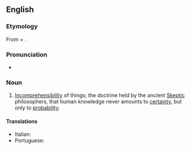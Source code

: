 ==English==

===Etymology===
From {{etyl|grc|en}} {{m|grc|ἀ-}} + {{m|grc|καταλαμβάνειν||to seize}}.

===Pronunciation===
* {{a|US}} {{IPA|en|/eɪˈkæ.tə.lɛp.si/|/əˈkæ.tə.lɛp.si/}}

===Noun===
{{en-noun|-}}

# [[incomprehensibility|Incomprehensibility]] of things; the doctrine held by the ancient [[Skeptic]] philosophers, that human knowledge never amounts to [[certainty]], but only to [[probability]].

====Translations====
{{trans-top|the doctrine that human knowledge never amounts to certainty}}
* Italian: {{t|it|acatalessia|f}}
* Portuguese: {{t|pt|acatalepsia|f}}
{{trans-mid}}
{{trans-bottom}}